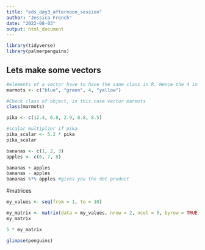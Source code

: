 ```yaml
---
title: "eds_day3_afternoon_session"
author: "Jessica French"
date: "2022-08-03"
output: html_document
---
```


```r

library(tidyverse)
library(palmerpenguins)

```

## Lets make some vectors

```r
#elements of a vector have to have the same class in R. Hence the 4 in quotes
marmots <- c("blue", "green", 4, "yellow")

#Check class of object, in this case vector marmots
class(marmots)
```

```r
pika <- c(12.4, 6.8, 2.9, 8.8, 8.5)

#scalar multiplier if pika
pika_scalar <- 5.2 * pika
pika_scalar
```

```r
bananas <- c(1, 2, 3)
apples <- c(6, 7, 8)

bananas + apples
bananas - apples 
bananas %*% apples #gives you the dot product
```

#matrices

```r
my_values <- seq(from = 1, to = 10)

my_matrix <- matrix(data = my_values, nrow = 2, ncol = 5, byrow = TRUE)
my_matrix

5 * my_matrix
```
```r
glimpse(penguins)
```





